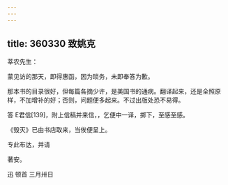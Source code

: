 ```yaml
---
---
---
```

title: 360330 致姚克
---




莘农先生：

蒙见访的那天，即得惠函，因为琐务，未即奉答为歉。

那本书的目录很好，但每篇各摘少许，是美国书的通病。翻译起来，还是全照原样，不加增补的好；否则，问题便多起来。不过出版处恐不易得。

答 E君信[139]，附上信稿并来信，，乞便中一译，掷下，至感至感。

《毁灭》已由书店取来，当俟便呈上。

专此布达，并请

著安。

迅 顿首 三月卅日